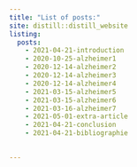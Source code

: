 ```yaml
---
title: "List of posts:"
site: distill::distill_website
listing: 
  posts:
    - 2021-04-21-introduction
    - 2020-10-25-alzheimer1
    - 2020-12-14-alzheimer2
    - 2020-12-14-alzheimer3
    - 2020-12-14-alzheimer4
    - 2021-03-15-alzheimer5
    - 2021-03-15-alzheimer6
    - 2021-03-16-alzheimer7
    - 2021-05-01-extra-article
    - 2021-04-21-conclusion
    - 2021-04-21-bibliographie
    

---
```



